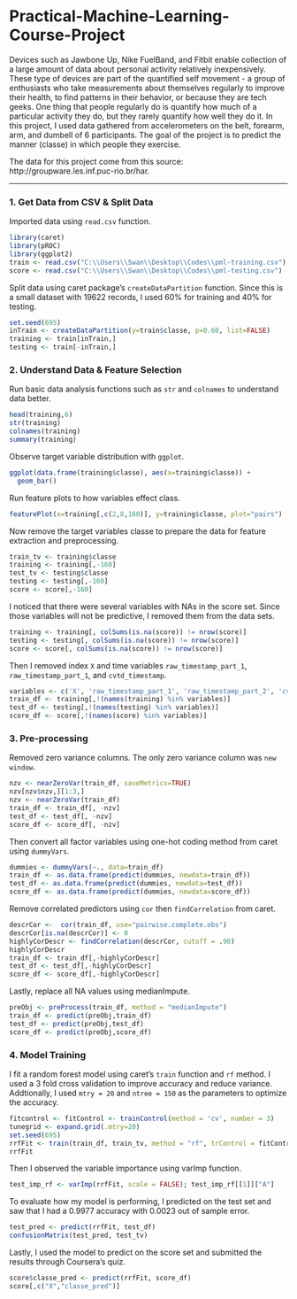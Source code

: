 # Practical-Machine-Learning-Course-Project
Devices such as Jawbone Up, Nike FuelBand, and Fitbit enable collection of a large amount of data about personal activity relatively inexpensively. These type of devices are part of the quantified self movement - a group of enthusiasts who take measurements about themselves regularly to improve their health, to find patterns in their behavior, or because they are tech geeks. One thing that people regularly do is quantify how much of a particular activity they do, but they rarely quantify how well they do it. In this project, I used data gathered from accelerometers on the belt, forearm, arm, and dumbell of 6 participants. The goal of the project is to predict the manner (classe) in which people they exercise. 

The data for this project come from this source: http://groupware.les.inf.puc-rio.br/har.

***

### 1. Get Data from CSV & Split Data

Imported data using `read.csv` function.

```r
library(caret)
library(pROC)
library(ggplot2)
train <- read.csv("C:\\Users\\Swan\\Desktop\\Codes\\pml-training.csv")
score <- read.csv("C:\\Users\\Swan\\Desktop\\Codes\\pml-testing.csv")
```

Split data using caret package's `createDataPartition` function. Since this is a small dataset with 19622 records, I used 60% for training and 40% for testing. 

```r
set.seed(695)
inTrain <- createDataPartition(y=train$classe, p=0.60, list=FALSE)
training <- train[inTrain,]
testing <- train[-inTrain,]
```


### 2. Understand Data & Feature Selection

Run basic data analysis functions such as `str` and `colnames` to understand data better.

```r
head(training,6)
str(training)
colnames(training)
summary(training)
```

Observe target variable distribution with `ggplot`.

```r
ggplot(data.frame(training$classe), aes(x=training$classe)) +
  geom_bar()
```

Run feature plots to how variables effect class.
```r
featurePlot(x=training[,c(2,8,160)], y=training$classe, plot="pairs")
```

Now remove the target variables classe to prepare the data for feature extraction and preprocessing.
```r
train_tv <- training$classe
training <- training[,-160]
test_tv <- testing$classe
testing <- testing[,-160]
score <- score[,-160]
```

I noticed that there were several variables with NAs in the score set. Since those variables will not be predictive, I removed them from the data sets.
```r
training <- training[, colSums(is.na(score)) != nrow(score)]
testing <- testing[, colSums(is.na(score)) != nrow(score)]
score <- score[, colSums(is.na(score)) != nrow(score)]
```

Then I removed index `X` and time variables `raw_timestamp_part_1`, `raw_timestamp_part_1`, and `cvtd_timestamp`.
```r
variables <- c('X', 'raw_timestamp_part_1', 'raw_timestamp_part_2', 'cvtd_timestamp')
train_df <- training[,!(names(training) %in% variables)]
test_df <- testing[,!(names(testing) %in% variables)]
score_df <- score[,!(names(score) %in% variables)]
```


### 3. Pre-processing
Removed zero variance columns. The only zero variance column was `new window`.
```r
nzv <- nearZeroVar(train_df, saveMetrics=TRUE)
nzv[nzv$nzv,][1:3,]
nzv <- nearZeroVar(train_df)
train_df <- train_df[, -nzv]
test_df <- test_df[, -nzv]
score_df <- score_df[, -nzv]
```

Then convert all factor variables using one-hot coding method from caret using `dummyVars`.
```r
dummies <- dummyVars(~., data=train_df)
train_df <- as.data.frame(predict(dummies, newdata=train_df))
test_df <- as.data.frame(predict(dummies, newdata=test_df))
score_df <- as.data.frame(predict(dummies, newdata=score_df))
```

Remove correlated predictors using `cor` then `findCorrelation` from caret. 
```r
descrCor <-  cor(train_df, use="pairwise.complete.obs")
descrCor[is.na(descrCor)] <- 0
highlyCorDescr <- findCorrelation(descrCor, cutoff = .90)
highlyCorDescr
train_df <- train_df[,-highlyCorDescr]
test_df <- test_df[,-highlyCorDescr]
score_df <- score_df[,-highlyCorDescr]
```

Lastly, replace all NA values using medianImpute.
```r
preObj <- preProcess(train_df, method = "medianImpute")
train_df <- predict(preObj,train_df)
test_df <- predict(preObj,test_df)
score_df <- predict(preObj,score_df)
```


### 4. Model Training
I fit a random forest model using caret's `train` function and `rf` method. I used a 3 fold cross validation to improve accuracy and reduce variance. Addtionally, I used `mtry = 20` and `ntree = 150` as the parameters to optimize the accuracy. 

```r
fitcontrol <- fitControl <- trainControl(method = 'cv', number = 3)
tunegrid <- expand.grid(.mtry=20)
set.seed(695)
rrfFit <- train(train_df, train_tv, method = "rf", trControl = fitControl, ntree = 150, tuneGrid=tunegrid, importance = TRUE)
rrfFit
```

Then I observed the variable importance using varImp function.
```r
test_imp_rf <- varImp(rrfFit, scale = FALSE); test_imp_rf[[1]]["A"]
```

To evaluate how my model is performing, I predicted on the test set and saw that I had a 0.9977 accuracy with 0.0023 out of sample error.
```r
test_pred <- predict(rrfFit, test_df)
confusionMatrix(test_pred, test_tv)
```

Lastly, I used the model to predict on the score set and submitted the results through Coursera's quiz. 
```r
score$classe_pred <- predict(rrfFit, score_df)
score[,c("X","classe_pred")]
```
